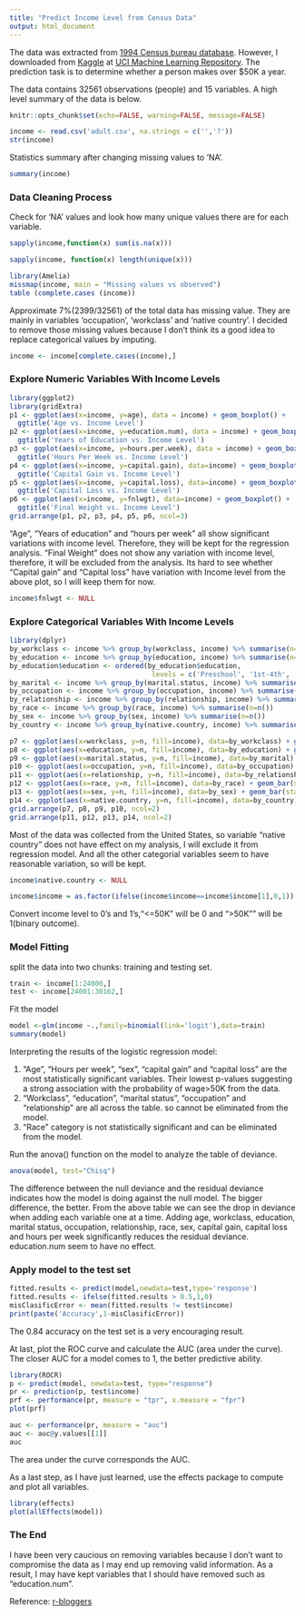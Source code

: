 ---
title: "Predict Income Level from Census Data"
output: html_document
---

The data was extracted from  [1994 Census bureau database](https://www.census.gov/en.html). However, I downloaded from [Kaggle](https://www.kaggle.com/datasets) at [UCI Machine Learning Repository](https://archive.ics.uci.edu/ml/datasets.html). The prediction task is to determine whether a person makes over $50K a year.

The data contains 32561 observations (people) and 15 variables. A high level summary of the data is below.

```{r global_options, include=FALSE}
knitr::opts_chunk$set(echo=FALSE, warning=FALSE, message=FALSE)
```

```{r}
income <- read.csv('adult.csv', na.strings = c('','?'))
str(income)
```

Statistics summary after changing missing values to 'NA'.

```{r}
summary(income)
```

### Data Cleaning Process

Check for 'NA' values and look how many unique values there are for each variable.

```{r}
sapply(income,function(x) sum(is.na(x)))
```

```{r}
sapply(income, function(x) length(unique(x)))
```

```{r}
library(Amelia)
missmap(income, main = "Missing values vs observed")
table (complete.cases (income))
```

Approximate 7%(2399/32561) of the total data has missing value. They are mainly in variables 'occupation', 'workclass' and 'native country'. I decided to remove those missing values because I don't think its a good idea to replace categorical values by imputing. 

```{r}
income <- income[complete.cases(income),]
```

### Explore Numeric Variables With Income Levels

```{r}
library(ggplot2)
library(gridExtra)
p1 <- ggplot(aes(x=income, y=age), data = income) + geom_boxplot() + 
  ggtitle('Age vs. Income Level')
p2 <- ggplot(aes(x=income, y=education.num), data = income) + geom_boxplot() +
  ggtitle('Years of Education vs. Income Level')
p3 <- ggplot(aes(x=income, y=hours.per.week), data = income) + geom_boxplot() + 
  ggtitle('Hours Per Week vs. Income Level')
p4 <- ggplot(aes(x=income, y=capital.gain), data=income) + geom_boxplot() + 
  ggtitle('Capital Gain vs. Income Level')
p5 <- ggplot(aes(x=income, y=capital.loss), data=income) + geom_boxplot() +
  ggtitle('Capital Loss vs. Income Level')
p6 <- ggplot(aes(x=income, y=fnlwgt), data=income) + geom_boxplot() +
  ggtitle('Final Weight vs. Income Level')
grid.arrange(p1, p2, p3, p4, p5, p6, ncol=3)
```

"Age", "Years of education" and "hours per week" all show significant variations with income level. Therefore, they will be kept for the regression analysis. "Final Weight" does not show any variation with income level, therefore, it will be excluded from the analysis. Its hard to see whether "Capital gain" and "Capital loss" have variation with Income level from the above plot, so I will keep them for now. 

```{r}
income$fnlwgt <- NULL
```

### Explore Categorical Variables With Income Levels

```{r}
library(dplyr)
by_workclass <- income %>% group_by(workclass, income) %>% summarise(n=n())
by_education <- income %>% group_by(education, income) %>% summarise(n=n())
by_education$education <- ordered(by_education$education, 
                                   levels = c('Preschool', '1st-4th', '5th-6th', '7th-8th', '9th', '10th', '11th', '12th', 'HS-grad', 'Prof-school', 'Assoc-acdm', 'Assoc-voc', 'Some-college', 'Bachelors', 'Masters', 'Doctorate'))
by_marital <- income %>% group_by(marital.status, income) %>% summarise(n=n())
by_occupation <- income %>% group_by(occupation, income) %>% summarise(n=n())
by_relationship <- income %>% group_by(relationship, income) %>% summarise(n=n())
by_race <- income %>% group_by(race, income) %>% summarise(n=n())
by_sex <- income %>% group_by(sex, income) %>% summarise(n=n())
by_country <- income %>% group_by(native.country, income) %>% summarise(n=n())

p7 <- ggplot(aes(x=workclass, y=n, fill=income), data=by_workclass) + geom_bar(stat = 'identity', position = position_dodge()) + ggtitle('Workclass with Income Level') + theme(axis.text.x = element_text(angle = 45, hjust = 1))
p8 <- ggplot(aes(x=education, y=n, fill=income), data=by_education) + geom_bar(stat = 'identity', position = position_dodge()) + ggtitle('Education vs. Income Level') + coord_flip()
p9 <- ggplot(aes(x=marital.status, y=n, fill=income), data=by_marital) + geom_bar(stat = 'identity', position=position_dodge()) + ggtitle('Marital Status vs. Income Level') + theme(axis.text.x = element_text(angle = 45, hjust = 1))
p10 <- ggplot(aes(x=occupation, y=n, fill=income), data=by_occupation) + geom_bar(stat = 'identity', position=position_dodge()) + ggtitle('Occupation vs. Income Level') + coord_flip()
p11 <- ggplot(aes(x=relationship, y=n, fill=income), data=by_relationship) + geom_bar(stat = 'identity', position=position_dodge()) + ggtitle('Relationship vs. Income Level') + coord_flip()
p12 <- ggplot(aes(x=race, y=n, fill=income), data=by_race) + geom_bar(stat = 'identity', position = position_dodge()) + ggtitle('Race vs. Income Level') + coord_flip()
p13 <- ggplot(aes(x=sex, y=n, fill=income), data=by_sex) + geom_bar(stat = 'identity', position = position_dodge()) + ggtitle('Sex vs. Income Level')
p14 <- ggplot(aes(x=native.country, y=n, fill=income), data=by_country) + geom_bar(stat = 'identity', position = position_dodge()) + ggtitle('Native Country vs. Income Level') + coord_flip()
grid.arrange(p7, p8, p9, p10, ncol=2)
grid.arrange(p11, p12, p13, p14, ncol=2)
```

Most of the data was collected from the United States, so variable "native country" does not have effect on my analysis, I will exclude it from regression model. And all the other categorial variables seem to have reasonable variation, so will be kept. 

```{r}
income$native.country <- NULL
```

```{r}
income$income = as.factor(ifelse(income$income==income$income[1],0,1))
```

Convert income level to 0's and 1's,"<=50K" will be 0 and ">50K"" will be 1(binary outcome).

### Model Fitting

split the data into two chunks: training and testing set.

```{r}
train <- income[1:24000,]
test <- income[24001:30162,]
```

Fit the model

```{r}
model <-glm(income ~.,family=binomial(link='logit'),data=train)
summary(model)
```

Interpreting the results of the logistic regression model:

1. "Age", "Hours per week", "sex", "capital gain" and "capital loss" are the most statistically significant variables. Their lowest p-values suggesting a strong association with the probability of wage>50K from the data.
2. "Workclass", "education", "marital status", "occupation" and "relationship" are all across the table. so cannot be eliminated from the model. 
3. "Race" category is not statistically significant and can be eliminated from the model. 

Run the anova() function on the model to analyze the table of deviance.

```{r}
anova(model, test="Chisq")
```

The difference between the null deviance and the residual deviance indicates how the model is doing against the null model. The bigger difference, the better. From the above table we can see the drop in deviance when adding each variable one at a time. Adding age, workclass, education, marital status, occupation, relationship, race, sex, capital gain, capital loss and hours per week significantly reduces the residual deviance. education.num seem to have no effect. 

### Apply model to the test set

```{r}
fitted.results <- predict(model,newdata=test,type='response')
fitted.results <- ifelse(fitted.results > 0.5,1,0)
misClasificError <- mean(fitted.results != test$income)
print(paste('Accuracy',1-misClasificError))
```

The 0.84 accuracy on the test set is a very encouraging result. 

At last, plot the ROC curve and calculate the AUC (area under the curve). The closer AUC for a model comes to 1, the better predictive ability.

```{r}
library(ROCR)
p <- predict(model, newdata=test, type="response")
pr <- prediction(p, test$income)
prf <- performance(pr, measure = "tpr", x.measure = "fpr")
plot(prf)

auc <- performance(pr, measure = "auc")
auc <- auc@y.values[[1]]
auc
```

The area under the curve corresponds the AUC.

As a last step, as I have just learned, use the effects package to compute and plot all variables. 

```{r}
library(effects)
plot(allEffects(model))
```

### The End

I have been very caucious on removing variables because I don't want to compromise the data as I may end up removing valid information. As a result, I may have kept variables that I should have removed such as "education.num". 

Reference:
[r-bloggers](https://www.r-bloggers.com/how-to-perform-a-logistic-regression-in-r/)
